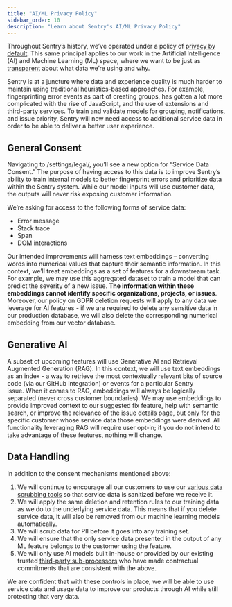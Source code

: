 ```yaml
---
title: "AI/ML Privacy Policy"
sidebar_order: 10
description: "Learn about Sentry's AI/ML Privacy Policy"
---
```



Throughout Sentry’s history, we’ve operated under a policy of [privacy by default](https://blog.sentry.io/terms-of-service-update/?). This same principal applies to our work in the Artificial Intelligence (AI) and Machine Learning (ML) space, where we want to be just as [transparent](https://blog.sentry.io/terms-of-service-update/) about what data we’re using and why.

Sentry is at a juncture where data and experience quality is much harder to maintain using traditional heuristics-based approaches. For example, fingerprinting error events as part of creating groups, has gotten a lot more complicated with the rise of JavaScript, and the use of extensions and third-party services. To train and validate models for grouping, notifications, and issue priority, Sentry will now need access to additional service data in order to be able to deliver a better user experience.

## General Consent

Navigating to /settings/legal/, you’ll see a new option for “Service Data Consent.” The purpose of having access to this data is to improve Sentry’s ability to train internal models to better fingerprint errors and prioritize data within the Sentry system. While our model inputs will use customer data, the outputs will never risk exposing customer information.

We’re asking for access to the following forms of service data:

- Error message
- Stack trace
- Span
- DOM interactions

Our intended improvements will harness text embeddings – converting words into numerical values that capture their semantic information. In this context, we’ll treat embeddings as a set of features for a downstream task. For example, we may use this aggregated dataset to train a model that can predict the severity of a new issue. **The information within these embeddings cannot identify specific organizations, projects, or issues**. Moreover, our policy on GDPR deletion requests will apply to any data we leverage for AI features - if we are required to delete any sensitive data in our production database, we will also delete the corresponding numerical embedding from our vector database.

## Generative AI

A subset of upcoming features will use Generative AI and Retrieval Augmented Generation (RAG). In this context, we will use text embeddings as an index - a way to retrieve the most contextually relevant bits of source code (via our GitHub integration) or events for a particular Sentry issue. When it comes to RAG, embeddings will always be logically separated (never cross customer boundaries). We may use embeddings to provide improved context to our suggested fix feature, help with semantic search, or improve the relevance of the issue details page, but only for the specific customer whose service data those embeddings were derived. All functionality leveraging RAG will require user opt-in; if you do not intend to take advantage of these features, nothing will change.

## Data Handling

In addition to the consent mechanisms mentioned above:

1. We will continue to encourage all our customers to use our [various data scrubbing tools](https://docs.sentry.io/product/data-management-settings/scrubbing/) so that service data is sanitized before we receive it.
2. We will apply the same deletion and retention rules to our training data as we do to the underlying service data. This means that if you delete service data, it will also be removed from our machine learning models automatically.
3. We will scrub data for PII before it goes into any training set.
4. We will ensure that the only service data presented in the output of any ML feature belongs to the customer using the feature.
5. We will only use AI models built in-house or provided by our existing trusted [third-party sub-processors](https://sentry.io/legal/subprocessors/) who have made contractual commitments that are consistent with the above.

We are confident that with these controls in place, we will be able to use service data and usage data to improve our products through AI while still protecting that very data.
